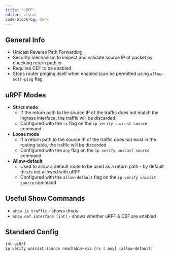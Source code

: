 ```yaml
---
title: "uRFP"
editor: visual
code-block-bg: dark
---
```


## General Info

-   Unicast Reverse Path Forwarding
-   Security mechanism to inspect and validate source IP of packet by checking return path in
-   Requires CEF to be enabled
-   Stops router pinging itself when enabled (can be permitted using `allow-self-ping` flag

## **uRPF Modes**

-   **Strict mode**
    -   If the return path to the source IP of the traffic does not match the ingress interface, the traffic will be discarded
    -   Configured with the `rx` flag on the `ip verify unicast source` command
-   **Loose mode**
    -   If a return path to the source IP of the traffic does not exist in the routing table, the traffic will be discarded
    -   Configured with the `any` flag on the `ip verify unicast source` command
-   **Allow-default**
    -   Used to allow a default route to be used as a return path - by default this is not allowed with uRPF
    -   Configured with the `allow-default` flag on the `ip verify unicast source` command

## Useful Show Commands

-   `show ip traffic` - shows drops
-   `show cef interface [int]` - shows whether uRPF & CEF are enabled

## Standard Config

``` default
int gi0/1
ip verify unicast source reachable-via [rx | any] [allow-default]
```

## 
